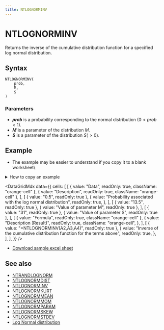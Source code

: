 ```yaml
---
title: NTLOGNORMINV
---
```



# NTLOGNORMINV

Returns the inverse of the cumulative distribution function for a specified log normal distribution.

## Syntax

```excel
NTLOGNORMINV(
    prob,
    M,
    S
)
```

### Parameters

- **_prob_** is a probability corresponding to the normal distribution $(0<prob<1)$.
- **_M_** is a parameter of the distribution $M$.
- **_S_** is a parameter of the distribution $S(>0)$.

## Example

- The example may be easier to understand if you copy it to a blank worksheet\

<details>
  <summary>How to copy an example</summary>

1.  Create a blank workbook or worksheet.
2.  Select the example in the Help topic.

    **Note**  Do not select the row or column headers.

    ![Selecting an example from Help](./../../assets/functions/HowToCopy.png)

    Selecting an example from Help

3.  Press CTRL+C.
4.  In the worksheet, select cell A1, and press CTRL+V.
5.  To switch between viewing the results and viewing the formulas that return the results, press CTRL+` (grave accent), or on the **Tools** menu, point to **Formula Auditing**, and then click **Formula Auditing Mode**.

</details>

<DataGridMdx
  data={{
    cells: [
      [
        { value: "Data", readOnly: true, className: "orange-cell" },
        { value: "Description", readOnly: true, className: "orange-cell" },
      ],
      [
        { value: "0.5", readOnly: true },
        {
          value: "Probability associated with the log normal distribution",
          readOnly: true,
        },
      ],
      [
        { value: "13.5", readOnly: true },
        { value: "Value of parameter M", readOnly: true },
      ],
      [
        { value: "31", readOnly: true },
        { value: "Value of parameter S", readOnly: true },
      ],
      [
        { value: "Formula", readOnly: true, className: "orange-cell" },
        {
          value: "Description (Result)",
          readOnly: true,
          className: "orange-cell",
        },
      ],
      [
        { value: "=NTLOGNORMINV(A2,A3,A4)", readOnly: true },
        {
          value:
            "Inverse of the cumulative distribution function for the terms above",
          readOnly: true,
        },
      ],
    ],
  }}
/>

- [Download sample excel sheet](https://www.ntrand.com/files/NtRand2.zip "Downloading Sample")

## See also

- [NTRANDLOGNORM](https://www.ntrand.com/ntrandlognorm/)
- [NTLOGNORMDIST](https://www.ntrand.com/ntlognormdist/)
- [NTLOGNORMINV](https://www.ntrand.com/ntlognorminv/)
- [NTLOGNORMKURT](https://www.ntrand.com/ntlognormkurt/)
- [NTLOGNORMMEAN](https://www.ntrand.com/ntlognormmean/)
- [NTLOGNORMMOM](https://www.ntrand.com/ntlognormmom/)
- [NTLOGNORMPARAM](https://www.ntrand.com/ntlognormparam/)
- [NTLOGNORMSKEW](https://www.ntrand.com/ntlognormskew/)
- [NTLOGNORMSTDEV](https://www.ntrand.com/ntlognormstdev/)
- [Log Normal distribution](https://www.ntrand.com/log-normal-distribution/)
